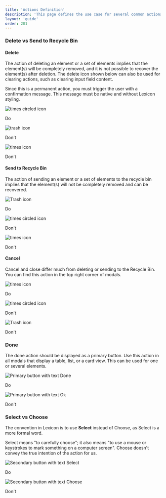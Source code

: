 ```yaml
---
title: 'Actions Definition'
description: 'This page defines the use case for several common actions.'
layout: 'guide'
order: 201
---
```


### Delete vs Send to Recycle Bin

#### Delete

The action of deleting an element or a set of elements implies that the element(s) will be completely removed, and it is not possible to recover the element(s) after deletion. The delete icon shown below can also be used for clearing actions, such as clearing input field content.

Since this is a permanent action, you must trigger the user with a confirmation message. This message must be native and without Lexicon styling.


<Grid templateColumns="1fr 1fr 1fr" autoRows="auto" gap="4rem">
	<Grid.Item>
		<div class="image-container">
			<img
				src="/images/lexicon/Delete.jpg"
				alt="times circled icon"
			/>
		</div>
		<p class="do">Do</p>
	</Grid.Item>
	<Grid.Item>
		<div class="image-container">
		<img
			src="/images/lexicon/Trash.jpg"
			alt="trash icon"
		/>
		</div>
		<p class="dont">Don't</p>
	</Grid.Item>
	<Grid.Item>
		<div class="image-container">
		<img
			src="/images/lexicon/Cancel.png"
			alt="times icon"
		/>
		</div>
		<p class="dont">Don't</p>
	</Grid.Item>
</Grid>


#### Send to Recycle Bin

The action of sending an element or a set of elements to the recycle bin implies that the element(s) will not be completely removed and can be recovered.

<Grid templateColumns="1fr 1fr 1fr" autoRows="auto" gap="4rem">
	<Grid.Item>
		<div class="image-container">
			<img
				src="/images/lexicon/Trash.jpg"
				alt="Trash icon"
			/>
		</div>
		<p class="do">Do</p>
	</Grid.Item>
	<Grid.Item>
		<div class="image-container">
		<img
			src="/images/lexicon/Delete.jpg"
			alt="times circled icon"
		/>
		</div>
		<p class="dont">Don't</p>
	</Grid.Item>
	<Grid.Item>
		<div class="image-container">
		<img
			src="/images/lexicon/Cancel.png"
			alt="times icon"
		/>
		</div>
		<p class="dont">Don't</p>
	</Grid.Item>
</Grid>


#### Cancel

Cancel and close differ much from deleting or sending to the Recycle Bin. You can find this action in the top right corner of modals.


<Grid templateColumns="1fr 1fr 1fr" autoRows="auto" gap="4rem">
	<Grid.Item>
		<div class="image-container">
			<img
				src="/images/lexicon/Cancel.png"
				alt="times icon"
			/>
		</div>
		<p class="do">Do</p>
	</Grid.Item>
	<Grid.Item>
		<div class="image-container">
		<img
			src="/images/lexicon/Delete.jpg"
			alt="times circled icon"
		/>
		</div>
		<p class="dont">Don't</p>
	</Grid.Item>
	<Grid.Item>
		<div class="image-container">
		<img
			src="/images/lexicon/Trash.jpg"
			alt="Trash icon"
		/>
		</div>
		<p class="dont">Don't</p>
	</Grid.Item>
</Grid>

### Done

The done action should be displayed as a primary button. Use this action in all modals that display a table, list, or a card view. This can be used for one or several elements.


<Grid templateColumns="1fr 1fr" autoRows="auto" gap="2rem">
	<Grid.Item>
		<div class="image-container">
			<img
				src="/images/lexicon/FormButtonPrimaryTextDo.jpg"
				alt="Primary button with text Done"
			/>
		</div>
		<p class="do">Do</p>
	</Grid.Item>
	<Grid.Item>
		<div class="image-container">
		<img
			src="/images/lexicon/FormButtonPrimaryTextDont.jpg"
			alt="Primary button with text Ok"
		/>
		</div>
		<p class="dont">Don't</p>
	</Grid.Item>
</Grid>


### Select vs Choose

The convention in Lexicon is to use **Select** instead of Choose, as Select is a more formal word.

Select means "to carefully choose"; it also means "to use a mouse or keystrokes to mark something on a computer screen". Choose doesn't convey the true intention of the action for us.


<Grid templateColumns="1fr 1fr" autoRows="auto" gap="2rem">
	<Grid.Item>
		<div class="image-container">
			<img
				src="/images/lexicon/ActionsSelectDo.jpg"
				alt="Secondary button with text Select"
			/>
		</div>
		<p class="do">Do</p>
	</Grid.Item>
	<Grid.Item>
		<div class="image-container">
		<img
			src="/images/lexicon/ActionsSelectDont.png"
			alt="Secondary button with text Choose"
		/>
		</div>
		<p class="dont">Don't</p>
	</Grid.Item>
</Grid>

